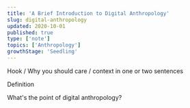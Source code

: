```yaml
---
title: 'A Brief Introduction to Digital Anthropology'
slug: digital-anthropology
updated: 2020-10-01
published: true
type: ['note']
topics: ['Anthropology']
growthStage: 'Seedling'
---
```


Hook / Why you should care / context in one or two sentences

Definition

What's the point of digital anthropology?

